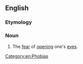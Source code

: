 ==English==

===Etymology===
{{confix|en|opto|phobia}}

===Noun===
{{en-noun|-}}

# The [[fear]] of [[opening]] one's [[eyes]].

[[Category:en:Phobias]]